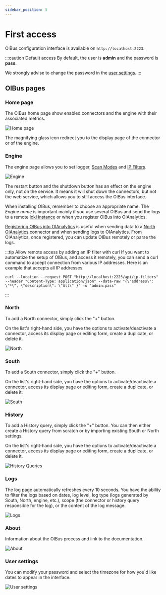 ```yaml
---
sidebar_position: 5
---
```


# First access
OIBus configuration interface is available on `http://localhost:2223`.

:::caution Default access
By default, the user is **admin** and the password is **pass**.

We strongly advise to change the password in the [user settings](#user-settings).
:::

## OIBus pages
### Home page
The OIBus home page show enabled connectors and the engine with their associated metrics.

<div style={{textAlign: 'center'}}>

  ![Home page](../../../static/img/guide/installation/first_access/home-page.png)

</div>

The magnifying glass icon redirect you to the display page of the connector or of the engine.

### Engine
The engine page allows you to set logger, [Scan Modes](../engine/scan-modes.md) and [IP Filters](../engine/ip-filters.md).

<div style={{textAlign: 'center'}}>

  ![Engine](../../../static/img/guide/installation/first_access/engine.png)

</div>

The restart button and the shutdown button has an effect on the engine only, not on the service. It means it will shut down
the connectors, but not the web service, which allows you to still access the OIBus interface.

When installing OIBus, remember to choose an appropriate name. The _Engine name_ is important mainly if you use several
OIBus and send the logs to a remote [loki instance](../engine/engine-settings.mdx#loki) or when you register OIBus into OIAnalytics.

[Registering OIBus into OIAnalytics](../advanced/oianalytics-registration) is useful when sending data to a [North OIAnalytics](../north-connectors/oianalytics)
connector and when sending logs to OIAnalytics. From OIAnalytics, once registered, you can update OIBus remotely or parse the logs.

:::tip Allow remote access by adding an IP filter with curl
If you want to automatize the setup of OIBus, and access it remotely, you can send a curl command to accept connection
from various IP addresses. Here is an example that accepts all IP addresses.

```curl title="curl command"
curl --location --request POST "http://localhost:2223/api/ip-filters" --header "Content-Type: application/json" --data-raw "{\"address\": \"*\", \"description\": \"All\" }" -u "admin:pass"
```
:::


### North
To add a North connector, simply click the "+" button.

On the list's right-hand side, you have the options to activate/deactivate a connector, access its display page or
editing form, create a duplicate, or delete it.

<div style={{textAlign: 'center'}}>

  ![North](../../../static/img/guide/installation/first_access/north.png)

</div>


### South
To add a South connector, simply click the "+" button.

On the list's right-hand side, you have the options to activate/deactivate a connector, access its display page or
editing form, create a duplicate, or delete it.

<div style={{textAlign: 'center'}}>

  ![South](../../../static/img/guide/installation/first_access/south.png)

</div>

### History
To add a History query, simply click the "+" button. You can then either create a History query from scratch or
by importing existing South or North settings.

On the list's right-hand side, you have the options to activate/deactivate a connector, access its display page or
editing form, create a duplicate, or delete it.

<div style={{textAlign: 'center'}}>

  ![History Queries](../../../static/img/guide/installation/first_access/history-query.png)

</div>

### Logs
The log page automatically refreshes every 10 seconds. You have the ability to filter the logs based on dates, log level,
log type (logs generated by South, North, engine, etc.), scope (the connector or history query responsible for the log),
or the content of the log message.

<div style={{textAlign: 'center'}}>

  ![Logs](../../../static/img/guide/installation/first_access/logs.png)

</div>

### About
Information about the OIBus process and link to the documentation.

<div style={{textAlign: 'center'}}>

  ![About](../../../static/img/guide/installation/first_access/about.png)

</div>

### User settings
You can modify your password and select the timezone for how you'd like dates to appear in the interface.

<div style={{textAlign: 'center'}}>

  ![User settings](../../../static/img/guide/installation/first_access/user-settings.png)

</div>

